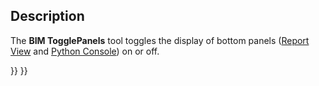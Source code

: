 <languages/>
<translate>

<!--T:1-->
{{Docnav
|[[BIM_Preflight|Preflight]]
|[[BIM_Trash|Trash]]
|[[BIM_Workbench|BIM]]
|IconL=BIM_Preflight.svg
|IconR=BIM_Trash.svg
|IconC=Workbench_BIM.svg
}}

<!--T:2-->
{{GuiCommand
|Name=BIM TogglePanels
|MenuLocation=Utils → Toggle Bottom Panels
|Workbenches=[[BIM_Workbench|BIM]]
}}

==Description== <!--T:3-->

<!--T:4-->
The '''BIM TogglePanels''' tool toggles the display of bottom panels ([[Report_View|Report View]] and [[Python_Console|Python Console]]) on or off.


<!--T:5-->
{{Docnav
|[[BIM_Preflight|Preflight]]
|[[BIM_Trash|Trash]]
|[[BIM_Workbench|BIM]]
|IconL=BIM_Preflight.svg
|IconR=BIM_Trash.svg
|IconC=Workbench_BIM.svg
}}

</translate>
{{BIM_Tools_navi{{#translation:}}}}
{{Userdocnavi{{#translation:}}}}